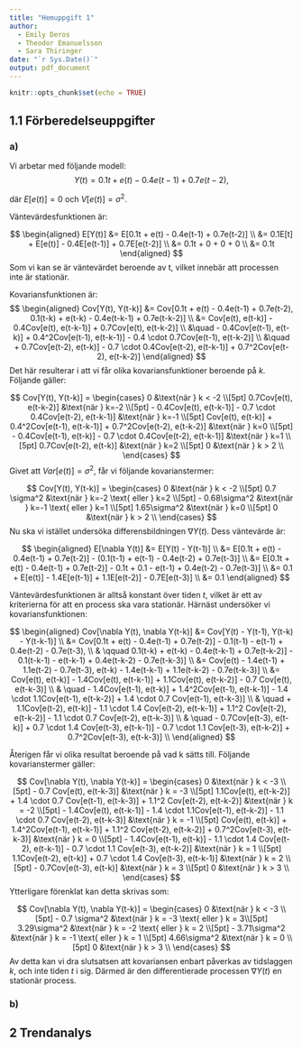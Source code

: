```yaml
---
title: "Hemuppgift 1"
author: 
  - Emily Deros
  - Theodor Emanuelsson
  - Sara Thiringer
date: "`r Sys.Date()`"
output: pdf_document
---
```


```r
knitr::opts_chunk$set(echo = TRUE)
```

## 1.1 Förberedelseuppgifter

### a) 
Vi arbetar med följande modell:
$$Y(t) = 0.1t + e(t) - 0.4e(t-1) + 0.7e(t-2),$$

där $E[e(t)] = 0$ och $V[e(t)] = \sigma^2$. 

Väntevärdesfunktionen är:

$$
\begin{aligned}
E[Y(t)] &= E[0.1t + e(t) - 0.4e(t-1) + 0.7e(t-2)] \\
&= 0.1E[t] + E[e(t)] - 0.4E[e(t-1)] + 0.7E[e(t-2)] \\
&= 0.1t + 0 + 0 + 0 \\
&= 0.1t
\end{aligned}
$$
Som vi kan se är väntevärdet beroende av t, vilket innebär att processen inte är stationär.

Kovariansfunktionen är:
$$
\begin{aligned}
Cov[Y(t), Y(t-k)] &= Cov[0.1t + e(t) - 0.4e(t-1) + 0.7e(t-2), 0.1(t-k) + e(t-k) - 0.4e(t-k-1) + 0.7e(t-k-2)] \\
&= Cov[e(t), e(t-k)] - 0.4Cov[e(t), e(t-k-1)] + 0.7Cov[e(t), e(t-k-2)] \\
&\quad - 0.4Cov[e(t-1), e(t-k)] + 0.4^2Cov[e(t-1), e(t-k-1)] - 0.4 \cdot 0.7Cov[e(t-1), e(t-k-2)] \\
&\quad + 0.7Cov[e(t-2), e(t-k)] - 0.7 \cdot 0.4Cov[e(t-2), e(t-k-1)] + 0.7^2Cov[e(t-2), e(t-k-2)]
\end{aligned}
$$
Det här resulterar i att vi får olika kovariansfunktioner beroende på $k$. Följande gäller:

$$
Cov[Y(t), Y(t-k)] = \begin{cases}
0 &\text{när } k < -2 \\[5pt]
0.7Cov[e(t), e(t-k-2)] &\text{när } k=-2 \\[5pt]
- 0.4Cov[e(t), e(t-k-1)] - 0.7 \cdot 0.4Cov[e(t-2), e(t-k-1)] &\text{när } k=-1 \\[5pt]
Cov[e(t), e(t-k)] + 0.4^2Cov[e(t-1), e(t-k-1)] + 0.7^2Cov[e(t-2), e(t-k-2)] &\text{när } k=0 \\[5pt]
- 0.4Cov[e(t-1), e(t-k)] - 0.7 \cdot 0.4Cov[e(t-2), e(t-k-1)] &\text{när } k=1 \\[5pt]
0.7Cov[e(t-2), e(t-k)] &\text{när } k=2 \\[5pt]
0 &\text{när } k > 2 \\
\end{cases}
$$
Givet att $Var[e(t)] = \sigma^2$, får vi följande kovarianstermer:

$$
Cov[Y(t), Y(t-k)] = \begin{cases}
0 &\text{när } k < -2 \\[5pt]
0.7 \sigma^2 &\text{när } k=-2 \text{ eller } k=2 \\[5pt]
- 0.68\sigma^2 &\text{när } k=-1 \text{ eller } k=1 \\[5pt]
1.65\sigma^2 &\text{när } k=0 \\[5pt]
0 &\text{när } k > 2 \\
\end{cases}
$$
Nu ska vi istället undersöka differensbildningen $\nabla Y(t)$. Dess väntevärde är:

$$
\begin{aligned}
E[\nabla Y(t)] &= E[Y(t) - Y(t-1)] \\
&= E[0.1t + e(t) - 0.4e(t-1) + 0.7e(t-2)] - (0.1(t-1) + e(t-1) - 0.4e(t-2) + 0.7e(t-3)] \\
&= E[0.1t + e(t) - 0.4e(t-1) + 0.7e(t-2)] - 0.1t + 0.1 - e(t-1) + 0.4e(t-2) - 0.7e(t-3)] \\
&= 0.1 + E[e(t)] - 1.4E[e(t-1)] + 1.1E[e(t-2)] - 0.7E[e(t-3)] \\
&= 0.1
\end{aligned}
$$

Väntevärdesfunktionen är alltså konstant över tiden $t$, vilket är ett av kriterierna för att en process ska vara stationär. Härnäst undersöker vi kovariansfunktionen:

$$
\begin{aligned}
Cov[\nabla Y(t), \nabla Y(t-k)] &= Cov[Y(t) - Y(t-1), Y(t-k) - Y(t-k-1)] \\
&= Cov[0.1t + e(t) - 0.4e(t-1) + 0.7e(t-2)] - 0.1(t-1) - e(t-1) + 0.4e(t-2) - 0.7e(t-3), \\
& \qquad 0.1(t-k) + e(t-k) - 0.4e(t-k-1) + 0.7e(t-k-2)] - 0.1(t-k-1) - e(t-k-1) + 0.4e(t-k-2) - 0.7e(t-k-3)] \\
&= Cov[e(t) - 1.4e(t-1) + 1.1e(t-2) - 0.7e(t-3), e(t-k) - 1.4e(t-k-1) + 1.1e(t-k-2) - 0.7e(t-k-3)] \\
&= Cov[e(t), e(t-k)] - 1.4Cov[e(t), e(t-k-1)] + 1.1Cov[e(t), e(t-k-2)] - 0.7 Cov[e(t), e(t-k-3)] \\
& \quad - 1.4Cov[e(t-1), e(t-k)] + 1.4^2Cov[e(t-1), e(t-k-1)] - 1.4 \cdot 1.1Cov[e(t-1), e(t-k-2)] + 1.4 \cdot 0.7 Cov[e(t-1), e(t-k-3)] \\
& \quad + 1.1Cov[e(t-2), e(t-k)] - 1.1 \cdot 1.4 Cov[e(t-2), e(t-k-1)] + 1.1^2 Cov[e(t-2), e(t-k-2)] - 1.1 \cdot 0.7 Cov[e(t-2), e(t-k-3)] \\
& \quad - 0.7Cov[e(t-3), e(t-k)] + 0.7 \cdot 1.4 Cov[e(t-3), e(t-k-1)] - 0.7 \cdot 1.1 Cov[e(t-3), e(t-k-2)] + 0.7^2Cov[e(t-3), e(t-k-3)] \\
\end{aligned}
$$

Återigen får vi olika resultat beroende på vad k sätts till. Följande kovarianstermer gäller:

$$
Cov[\nabla Y(t), \nabla Y(t-k)] = \begin{cases}
0 &\text{när } k < -3 \\[5pt]
- 0.7 Cov[e(t), e(t-k-3)] &\text{när } k = -3 \\[5pt]
1.1Cov[e(t), e(t-k-2)] + 1.4 \cdot 0.7 Cov[e(t-1), e(t-k-3)] + 1.1^2 Cov[e(t-2), e(t-k-2)] &\text{när } k = -2 \\[5pt]
- 1.4Cov[e(t), e(t-k-1)] - 1.4 \cdot 1.1Cov[e(t-1), e(t-k-2)] - 1.1 \cdot 0.7 Cov[e(t-2), e(t-k-3)] &\text{när } k = -1 \\[5pt]
Cov[e(t), e(t-k)] + 1.4^2Cov[e(t-1), e(t-k-1)] + 1.1^2 Cov[e(t-2), e(t-k-2)] + 0.7^2Cov[e(t-3), e(t-k-3)] &\text{när } k = 0 \\[5pt]
- 1.4Cov[e(t-1), e(t-k)] - 1.1 \cdot 1.4 Cov[e(t-2), e(t-k-1)] - 0.7 \cdot 1.1 Cov[e(t-3), e(t-k-2)] &\text{när } k = 1 \\[5pt]
1.1Cov[e(t-2), e(t-k)] + 0.7 \cdot 1.4 Cov[e(t-3), e(t-k-1)] &\text{när } k = 2 \\[5pt]
- 0.7Cov[e(t-3), e(t-k)] &\text{när } k = 3 \\[5pt]
0 &\text{när } k > 3 \\
\end{cases}
$$
Ytterligare förenklat kan detta skrivas som:

$$
Cov[\nabla Y(t), \nabla Y(t-k)] = \begin{cases}
0 &\text{när } k < -3 \\[5pt]
- 0.7 \sigma^2 &\text{när } k = -3 \text{ eller } k = 3\\[5pt]
3.29\sigma^2 &\text{när } k = -2 \text{ eller } k = 2 \\[5pt]
- 3.71\sigma^2 &\text{när } k = -1 \text{ eller } k = 1 \\[5pt]
4.66\sigma^2 &\text{när } k = 0 \\[5pt]
0 &\text{när } k > 3 \\
\end{cases}
$$
Av detta kan vi dra slutsatsen att kovariansen enbart påverkas av tidslaggen $k$, och inte tiden $t$ i sig. Därmed är den differentierade processen $\nabla Y(t)$ en stationär process.

### b)

## 2 Trendanalys


